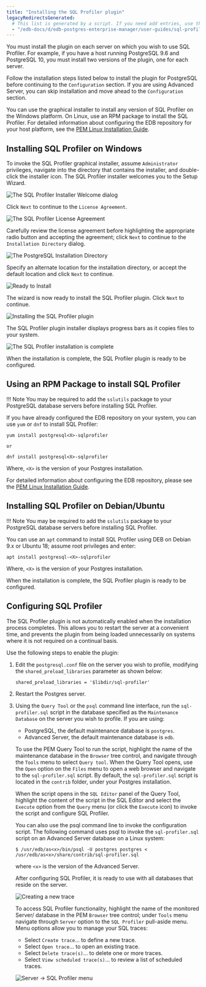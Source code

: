 ```yaml
---
title: "Installing the SQL Profiler plugin"
legacyRedirectsGenerated:
  # This list is generated by a script. If you need add entries, use the `legacyRedirects` key.
  - "/edb-docs/d/edb-postgres-enterprise-manager/user-guides/sql-profiler-configuration-guide/8.0/installing_the_sql_profiler_plugin.html"
---
```


You must install the plugin on each server on which you wish to use SQL Profiler. For example, if you have a host running PostgreSQL 9.6 and PostgreSQL 10, you must install two versions of the plugin, one for each server.

Follow the installation steps listed below to install the plugin for PostgreSQL before continuing to the `Configuration` section. If you are using Advanced Server, you can skip installation and move ahead to the `Configuration` section.

You can use the graphical installer to install any version of SQL Profiler on the Windows platform. On Linux, use an RPM package to install the SQL Profiler. For detailed information about configuring the EDB repository for your host platform, see the [PEM Linux Installation Guide](https://www.enterprisedb.com/docs/pem/latest/pem_inst_guide_linux/04_installing_postgres_enterprise_manager/03_installing_pem_server_on_linux/).

## Installing SQL Profiler on Windows

To invoke the SQL Profiler graphical installer, assume `Administrator` privileges, navigate into the directory that contains the installer, and double-click the installer icon. The SQL Profiler installer welcomes you to the Setup Wizard.

![The SQL Profiler Installer Welcome dialog](../../images/installing_pem_sql_profiler_plugin_windows_welcome.png)

Click `Next` to continue to the `License Agreement`.

![The SQL Profiler License Agreement](../../images/installing_pem_sql_profiler_plugin_windows_license_agreement.png)

Carefully review the license agreement before highlighting the appropriate radio button and accepting the agreement; click `Next` to continue to the `Installation Directory` dialog.

![The PostgreSQL Installation Directory](../../images/installing_pem_sql_profiler_plugin_windows_installation_directory.png)

Specify an alternate location for the installation directory, or accept the default location and click `Next` to continue.

![Ready to Install](../../images/installing_pem_sql_plugin_windows_ready_to_install.png)

The wizard is now ready to install the SQL Profiler plugin. Click `Next` to continue.

![Installing the SQL Profiler plugin](../../images/installing_pem_sql_profiler_plugin_windows_in_progress.png)

The SQL Profiler plugin installer displays progress bars as it copies files to your system.

![The SQL Profiler installation is complete](../../images/installing_pem_sql_profiler_plugin_windows_finish.png)

When the installation is complete, the SQL Profiler plugin is ready to be configured.

## Using an RPM Package to install SQL Profiler

!!! Note
    You may be required to add the `sslutils` package to your PostgreSQL database servers before installing SQL Profiler.

If you have already configured the EDB repository on your system, you can use `yum` or `dnf` to install SQL Profiler:

```text
yum install postgresql<X>-sqlprofiler

or

dnf install postgresql<X>-sqlprofiler
```

Where, `<X>` is the version of your Postgres installation.

For detailed information about configuring the EDB repository, please see the [PEM Linux Installation Guide](https://www.enterprisedb.com/docs/pem/latest/pem_inst_guide_linux/04_installing_postgres_enterprise_manager/03_installing_pem_server_on_linux/).

## Installing SQL Profiler on Debian/Ubuntu

!!! Note
    You may be required to add the `sslutils` package to your PostgreSQL database servers before installing SQL Profiler.

You can use an `apt` command to install SQL Profiler using DEB on Debian 9.x or Ubuntu 18; assume root privileges and enter:

```text
apt install postgresql-<X>-sqlprofiler
```

Where, `<X>` is the version of your Postgres installation.

When the installation is complete, the SQL Profiler plugin is ready to be configured.

## Configuring SQL Profiler

The SQL Profiler plugin is not automatically enabled when the installation process completes. This allows you to restart the server at a convenient time, and prevents the plugin from being loaded unnecessarily on systems where it is not required on a continual basis.

Use the following steps to enable the plugin:

1.  Edit the `postgresql.conf` file on the server you wish to profile, modifying the `shared_preload_libraries` parameter as shown below:

    ```text
    shared_preload_libraries = '$libdir/sql-profiler'
    ```

2.  Restart the Postgres server.

3.  Using the `Query Tool` or the `psql` command line interface, run the `sql-profiler.sql` script in the database specified as the `Maintenance Database` on the server you wish to profile. If you are using:

    -   PostgreSQL, the default maintenance database is `postgres`.
    -   Advanced Server, the default maintenance database is `edb`.

    To use the PEM Query Tool to run the script, highlight the name of the maintenance database in the `Browser` tree control, and navigate through the `Tools` menu to select `Query tool`. When the Query Tool opens, use the `Open` option on the `Files` menu to open a web browser and navigate to the `sql-profiler.sql` script. By default, the `sql-profiler.sql` script is located in the `contrib` folder, under your Postgres installation.

    When the script opens in the `SQL Editor` panel of the Query Tool, highlight the content of the script in the SQL Editor and select the `Execute` option from the `Query` menu (or click the `Execute` icon) to invoke the script and configure SQL Profiler.

    You can also use the psql command line to invoke the configuration script. The following command uses psql to invoke the `sql-profiler.sql` script on an Advanced Server database on a Linux system:

    ```text
    $ /usr/edb/as<x>/bin/psql -U postgres postgres < /usr/edb/as<x>/share/contrib/sql-profiler.sql
    ```

    where `<x>` is the version of the Advanced Server.

    After configuring SQL Profiler, it is ready to use with all databases that reside on the server.

    ![Creating a new trace](../../images/sp_create_new_trace.png)

    To access SQL Profiler functionality, highlight the name of the monitored Server/ database in the PEM `Browser` tree control; under `Tools` menu navigate through `Server` option to the `SQL Profiler` pull-aside menu. Menu options allow you to manage your SQL traces:

    -   Select `Create trace`… to define a new trace.
    -   Select `Open trace`… to open an existing trace.
    -   Select `Delete trace(s)`… to delete one or more traces.
    -   Select `View scheduled trace(s)`… to review a list of scheduled traces.

    ![Server -> SQL Profiler menu](../../images/sql_profiler.png)
